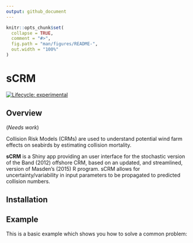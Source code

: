 ```yaml
---
output: github_document
---
```


<!-- README.md is generated from README.Rmd. Please edit that file -->

```r
knitr::opts_chunk$set(
  collapse = TRUE,
  comment = "#>",
  fig.path = "man/figures/README-",
  out.width = "100%"
)
```

# sCRM

<!-- badges: start -->
[![Lifecycle: experimental](https://img.shields.io/badge/lifecycle-experimental-orange.svg)](https://lifecycle.r-lib.org/articles/stages.html#experimental)
<!-- badges: end -->


## Overview

(_Needs work_)

Collision Risk Models (CRMs) are used to understand potential wind farm effects on seabirds by estimating collision mortality. 

__sCRM__ is a Shiny app providing an user interface for the stochastic version of the Band (2012) offshore CRM, based on an updated, and streamlined, version of Masden's (2015) R program. sCRM allows for uncertainty/variability in input parameters to be propagated to predicted collision numbers.





## Installation

<!-- You can install the released version of sCRM from [CRAN](https://CRAN.R-project.org) with: -->

<!-- ``` r -->
<!-- #install.packages("sCRM") -->
<!-- 1:10 -->
<!-- ``` -->

## Example

This is a basic example which shows you how to solve a common problem:

<!-- ```{r example} -->
<!-- #library(sCRM) -->
<!-- print("yes") -->
<!-- ## basic example code -->
<!-- ``` -->

<!-- What is special about using `README.Rmd` instead of just `README.md`? You can include R chunks like so: -->

<!-- ```{r cars} -->
<!-- summary(cars) -->
<!-- ``` -->

<!-- You'll still need to render `README.Rmd` regularly, to keep `README.md` up-to-date. `devtools::build_readme()` is handy for this. You could also use GitHub Actions to re-render `README.Rmd` every time you push. An example workflow can be found here: <https://github.com/r-lib/actions/tree/master/examples>. -->

<!-- You can also embed plots, for example: -->

<!-- ```{r pressure, echo = FALSE} -->
<!-- plot(pressure) -->
<!-- ``` -->

<!-- In that case, don't forget to commit and push the resulting figure files, so they display on GitHub and CRAN. -->
